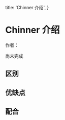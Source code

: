   title: 'Chinner 介绍',
}


# Chinner 介绍

作者：<Authors names="shichen" />

<Note>
  尚未完成
</Note>



## 区别

## 优缺点


## 配合